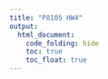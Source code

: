 ```yaml
---
title: "P8105 HW4"
output: 
  html_document:
    code_folding: hide
    toc: true
    toc_float: true
---
```



